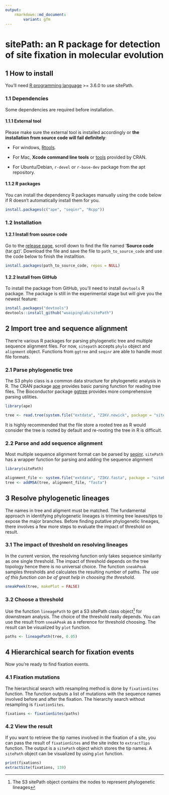 ```yaml
---
output: 
    rmarkdown::md_document:
        variant: gfm
---
```


# sitePath: an R package for detection of site fixation in molecular evolution

## 1 How to install

You'll need [R programming language](https://cran.r-project.org/) >= 3.6.0 to use sitePath.

### 1.1 Dependencies
Some dependencies are required before installation.

#### 1.1.1 External tool
Please make sure the external tool is installed accordingly or **the installation from source code will fail definitely**:

* For windows, [Rtools](https://cran.r-project.org/bin/windows/Rtools/).

* For Mac, **Xcode command line tools** or [tools](https://cran.r-project.org/bin/macosx/tools/) provided by CRAN.

* For Ubuntu/Debian, `r-devel` or `r-base-dev` package from the apt repository.

#### 1.1.2 R packages
You can install the dependency R packages manually using the code below if R doesn't automatically install them for you.
```r
install.packages(c("ape", "seqinr", "Rcpp"))
```
### 1.2 Installation

#### 1.2.1 Install from source code
Go to the [release page](https://github.com/wuaipinglab/sitePath/releases), scroll down to find the file named '**Source code** (tar.gz)'. Download the file and save the file to `path_to_source_code` and use the code below to finish the installtion.
```r
install.packages(path_to_source_code, repos = NULL)
```

#### 1.2.2 Install from GitHub
To install the package from GitHub, you'll need to install `devtools` R package. The package is still in the experimental stage but will give you the newest feature:
```r
install.packages("devtools")
devtools::install_github("wuaipinglab/sitePath")
```

## 2 Import tree and sequence alignment

There're various R packages for parsing phylogenetic tree and multiple sequence alignment files. For now, `sitepath` accepts `phylo` object and `alignment` object. Functions from `ggtree` and `seqinr` are able to handle most file formats.

### 2.1 Parse phylogenetic tree

The S3 phylo class is a common data structure for phylogenetic analysis in R. The CRAN package [ape](https://cran.r-project.org/web/packages/ape/index.html) provides basic parsing function for reading tree files. The Bioconductor package [ggtree](https://bioconductor.org/packages/release/bioc/html/ggtree.html) provides more comprehensive parsing utilities.


```r
library(ape)

tree <- read.tree(system.file("extdata", "ZIKV.newick", package = "sitePath"))
```

It is highly recommended that the file store a rooted tree as R would consider the tree is rooted by default and re-rooting the tree in R is difficult.

### 2.2 Parse and add sequence alignment

Most multiple sequence alignment format can be parsed by [seqinr](https://cran.r-project.org/web/packages/seqinr/index.html). `sitePath` has a wrapper function for parsing and adding the sequence alignment

```r
library(sitePath)

alignment_file <- system.file("extdata", "ZIKV.fasta", package = "sitePath")
tree <- addMSA(tree, alignment_file, "fasta")
```

## 3 Resolve phylogenetic lineages

The names in tree and aligment must be matched. The fundamental approach in identifying phylogenetic lineages is trimming tree leaves/tips to expose the major branches. Before finding putative phylogenetic lineages, there involves a few more steps to evaluate the impact of threshold on result.

### 3.1 The impact of threshold on resolving lineages

In the current version, the resolving function only takes sequence similarity as one single threshold. The impact of threshold depends on the tree topology hence there is no universal choice. The function `sneakPeak` samples thresholds and calculates the resulting number of paths. *The use of this function can be of great help in choosing the threshold.*

```r
sneakPeek(tree, makePlot = FALSE)
```

### 3.2 Choose a threshold

Use the function `lineagePath` to get a S3 sitePath class object^[The S3 sitePath object contains the nodes to represent phylogenetic lineages] for downstream analysis. The choice of the threshold really depends. You can use the result from `sneakPeak` as a reference for threshold choosing. The result can be visualized by `plot` function.

```r
paths <- lineagePath(tree, 0.05)
```

## 4 Hierarchical search for fixation events

Now you're ready to find fixation events.

### 4.1 Fixation mutations

The hierarchical search with resampling method is done by `fixationSites` function. The function outputs a list of mutations with the sequence names involved before and after the fixation. The hierarchy search without resampling is `fixationSites`.

```r
fixations <- fixationSites(paths)
```

### 4.2 View the result

If you want to retrieve the tip names involved in the fixation of a site, you can pass the result of `fixationSites` and the site index to `extractTips` function. The output is a `sitePath` object which stores the tip names. A `sitePath` object can be visualized by using `plot` function.

```r
print(fixations)
extractSite(fixations, 139)
```
